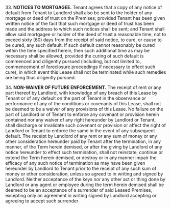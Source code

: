 33. **NOTICES TO MORTGAGEE.** Tenant agrees that a copy of any notice of default from Tenant to Landlord shall also be sent to the holder of any mortgage or deed of trust on the Premises; provided Tenant has been given written notice of the fact that such mortgage or deed of trust has been made and the address to which such notices shall be sent; and Tenant shall allow said mortgagee or holder of the deed of trust a reasonable time, not to exceed sixty (60) days from the receipt of said notice, to cure, or cause to be cured, any such default. If such default cannot reasonably be cured within the time specified herein, then such additional time as may be necessary shall be allowed, provided the curing of such default is commenced and diligently pursued (including, but not limited to, commencement of foreclosure proceedings if necessary to effect such cure), in which event this Lease shall not be terminated while such remedies are being thus diligently pursued.

34. **NON-WAIVER OF FUTURE ENFORCEMENT.** The receipt of rent or any part thereof by Landlord, with knowledge of any breach of this Lease by Tenant or of any default on the part of Tenant in the observance or performance of any of the conditions or covenants of this Lease, shall not be deemed to be a waiver of any provisions of this Lease. No failure on the part of Landlord or of Tenant to enforce any covenant or provision herein contained nor any waiver of any right hereunder by Landlord or Tenant, shall discharge or invalidate such covenant or provision or affect the right of Landlord or Tenant to enforce the same in the event of any subsequent default. The receipt by Landlord of any rent or any sum of money or any other consideration hereunder paid by Tenant after the termination, in any manner, of the Term herein demised, or after the giving by Landlord of any notice hereunder to effect such termination, shall not reinstate, continue or extend the Term herein demised, or destroy or in any manner impair the efficacy of any such notice of termination as may have been given hereunder by Landlord to Tenant prior to the receipt of any such sum of money or other consideration, unless so agreed to in writing and signed by Landlord. Neither acceptance of the keys nor any other act or thing done by Landlord or any agent or employee during the term herein demised shall be deemed to be an acceptance of a surrender of said Leased Premises, excepting only an agreement in writing signed by Landlord accepting or agreeing to accept such surrender
